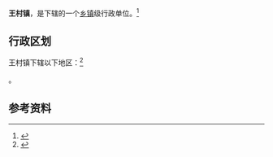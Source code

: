 {{中国乡级行政区|61/05/24/108/000}}

'''王村镇'''，是{{PRC admin/fullname|61/05/24/108/000|3}}下辖的一个[[乡镇|乡镇]]级行政单位。<ref>{{PRC admin/ref sgc|{{PRC admin/parent|61/05/24/108/000}}}}</ref>

== 行政区划 ==

王村镇下辖以下地区：<ref>{{PRC admin/ref sgc|61/05/24/108/000}}</ref>

{{PRC admin/children|61/05/24/108/000}}。

== 参考资料 ==

{{reflist}}

{{行政区划小作品}}
{{PRC admin/navcat|61/05/24/108/000}}